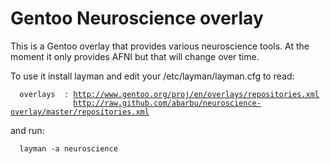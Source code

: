 = Gentoo Neuroscience overlay =

This is a Gentoo overlay that provides various neuroscience tools. At
the moment it only provides AFNI but that will change over time.

To use it install layman and edit your /etc/layman/layman.cfg
to read:

   overlays  : http://www.gentoo.org/proj/en/overlays/repositories.xml
               http://raw.github.com/abarbu/neuroscience-overlay/master/repositories.xml

and run:

   layman -a neuroscience
